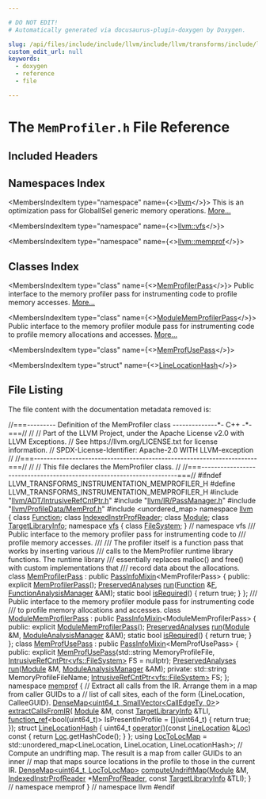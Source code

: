 ```yaml
---

# DO NOT EDIT!
# Automatically generated via docusaurus-plugin-doxygen by Doxygen.

slug: /api/files/include/include/llvm/include/llvm/transforms/include/llvm/transforms/instrumentation/memprofiler-h
custom_edit_url: null
keywords:
  - doxygen
  - reference
  - file

---
```





# The `MemProfiler.h` File Reference

<DoxygenPage pluginConfig={pluginConfig}>



## Included Headers

<IncludesList>
<IncludesListItem
  filePath="llvm/ADT/IntrusiveRefCntPtr.h"
  permalink="/docs/api/files/include/include/llvm/include/llvm/adt/intrusiverefcntptr-h"
  isLocal="true" />
<IncludesListItem
  filePath="llvm/IR/PassManager.h"
  permalink="/docs/api/files/include/include/llvm/include/llvm/ir/passmanager-h"
  isLocal="true" />
<IncludesListItem
  filePath="llvm/ProfileData/MemProf.h"
  permalink="/docs/api/files/include/include/llvm/include/llvm/profiledata/memprof-h"
  isLocal="true" />
<IncludesListItem
  filePath="unordered_map"
  permalink=""
  isLocal="false" />
</IncludesList>

## Namespaces Index

<MembersIndex>

<MembersIndexItem
  type="namespace"
  name={<><a href="/docs/api/namespaces/llvm">llvm</a></>}>
This is an optimization pass for GlobalISel generic memory operations. <a href="/docs/api/namespaces/llvm/#details">More...</a>
</MembersIndexItem>

<MembersIndexItem
  type="namespace"
  name={<><a href="/docs/api/namespaces/llvm/vfs">llvm::vfs</a></>}>
</MembersIndexItem>

<MembersIndexItem
  type="namespace"
  name={<><a href="/docs/api/namespaces/llvm/memprof">llvm::memprof</a></>}>
</MembersIndexItem>

</MembersIndex>

## Classes Index

<MembersIndex>

<MembersIndexItem
  type="class"
  name={<><a href="/docs/api/classes/llvm/memprofilerpass">MemProfilerPass</a></>}>
Public interface to the memory profiler pass for instrumenting code to profile memory accesses. <a href="/docs/api/classes/llvm/memprofilerpass/#details">More...</a>
</MembersIndexItem>

<MembersIndexItem
  type="class"
  name={<><a href="/docs/api/classes/llvm/modulememprofilerpass">ModuleMemProfilerPass</a></>}>
Public interface to the memory profiler module pass for instrumenting code to profile memory allocations and accesses. <a href="/docs/api/classes/llvm/modulememprofilerpass/#details">More...</a>
</MembersIndexItem>

<MembersIndexItem
  type="class"
  name={<><a href="/docs/api/classes/llvm/memprofusepass">MemProfUsePass</a></>}>
</MembersIndexItem>

<MembersIndexItem
  type="struct"
  name={<><a href="/docs/api/structs/llvm/memprof/linelocationhash">LineLocationHash</a></>}>
</MembersIndexItem>

</MembersIndex>


## File Listing

The file content with the documentation metadata removed is:

<ProgramListing>

<Link id="l00001" /><CodeLine lineNumber="1"><span class="doxyHighlightComment">//===--------- Definition of the MemProfiler class --------------&#42;- C++ -&#42;-===//</span></CodeLine>
<Link id="l00002" /><CodeLine lineNumber="2"><span class="doxyHighlightComment">//</span></CodeLine>
<Link id="l00003" /><CodeLine lineNumber="3"><span class="doxyHighlightComment">// Part of the LLVM Project, under the Apache License v2.0 with LLVM Exceptions.</span></CodeLine>
<Link id="l00004" /><CodeLine lineNumber="4"><span class="doxyHighlightComment">// See https://llvm.org/LICENSE.txt for license information.</span></CodeLine>
<Link id="l00005" /><CodeLine lineNumber="5"><span class="doxyHighlightComment">// SPDX-License-Identifier: Apache-2.0 WITH LLVM-exception</span></CodeLine>
<Link id="l00006" /><CodeLine lineNumber="6"><span class="doxyHighlightComment">//</span></CodeLine>
<Link id="l00007" /><CodeLine lineNumber="7"><span class="doxyHighlightComment">//===----------------------------------------------------------------------===//</span></CodeLine>
<Link id="l00008" /><CodeLine lineNumber="8"><span class="doxyHighlightComment">//</span></CodeLine>
<Link id="l00009" /><CodeLine lineNumber="9"><span class="doxyHighlightComment">// This file declares the MemProfiler class.</span></CodeLine>
<Link id="l00010" /><CodeLine lineNumber="10"><span class="doxyHighlightComment">//</span></CodeLine>
<Link id="l00011" /><CodeLine lineNumber="11"><span class="doxyHighlightComment">//===----------------------------------------------------------------------===//</span></CodeLine>
<Link id="l00012" /><CodeLine lineNumber="12"><span class="doxyHighlightPreprocessor">#ifndef LLVM&#95;TRANSFORMS&#95;INSTRUMENTATION&#95;MEMPROFILER&#95;H</span></CodeLine>
<Link id="l00013" /><CodeLine lineNumber="13"><span class="doxyHighlightPreprocessor">#define LLVM&#95;TRANSFORMS&#95;INSTRUMENTATION&#95;MEMPROFILER&#95;H</span></CodeLine>
<Link id="l00014" /><CodeLine lineNumber="14"></CodeLine>
<Link id="l00015" /><CodeLine lineNumber="15"><span class="doxyHighlightPreprocessor">#include &quot;<a href="/docs/api/files/include/include/llvm/include/llvm/adt/intrusiverefcntptr-h">llvm/ADT/IntrusiveRefCntPtr.h</a>&quot;</span></CodeLine>
<Link id="l00016" /><CodeLine lineNumber="16"><span class="doxyHighlightPreprocessor">#include &quot;<a href="/docs/api/files/include/include/llvm/include/llvm/ir/passmanager-h">llvm/IR/PassManager.h</a>&quot;</span></CodeLine>
<Link id="l00017" /><CodeLine lineNumber="17"><span class="doxyHighlightPreprocessor">#include &quot;<a href="/docs/api/files/include/include/llvm/include/llvm/profiledata/memprof-h">llvm/ProfileData/MemProf.h</a>&quot;</span></CodeLine>
<Link id="l00018" /><CodeLine lineNumber="18"></CodeLine>
<Link id="l00019" /><CodeLine lineNumber="19"><span class="doxyHighlightPreprocessor">#include &lt;unordered&#95;map&gt;</span></CodeLine>
<Link id="l00020" /><CodeLine lineNumber="20"></CodeLine>
<Link id="l00021" /><CodeLine lineNumber="21"><span class="doxyHighlightKeyword">namespace </span><span class="doxyHighlight"><a href="/docs/api/namespaces/llvm">llvm</a> &#123;</span></CodeLine>
<Link id="l00022" /><CodeLine lineNumber="22"><span class="doxyHighlightKeyword">class </span><span class="doxyHighlight"><a href="/docs/api/classes/llvm/function">Function</a>;</span></CodeLine>
<Link id="l00023" /><CodeLine lineNumber="23"><span class="doxyHighlightKeyword">class </span><span class="doxyHighlight"><a href="/docs/api/classes/llvm/indexedinstrprofreader">IndexedInstrProfReader</a>;</span></CodeLine>
<Link id="l00024" /><CodeLine lineNumber="24"><span class="doxyHighlightKeyword">class </span><span class="doxyHighlight"><a href="/docs/api/classes/llvm/module">Module</a>;</span></CodeLine>
<Link id="l00025" /><CodeLine lineNumber="25"><span class="doxyHighlightKeyword">class </span><span class="doxyHighlight"><a href="/docs/api/classes/llvm/targetlibraryinfo">TargetLibraryInfo</a>;</span></CodeLine>
<Link id="l00026" /><CodeLine lineNumber="26"></CodeLine>
<Link id="l00027" /><CodeLine lineNumber="27"><span class="doxyHighlightKeyword">namespace </span><span class="doxyHighlight"><a href="/docs/api/namespaces/llvm/vfs">vfs</a> &#123;</span></CodeLine>
<Link id="l00028" /><CodeLine lineNumber="28"><span class="doxyHighlightKeyword">class </span><span class="doxyHighlight"><a href="/docs/api/classes/llvm/vfs/filesystem">FileSystem</a>;</span></CodeLine>
<Link id="l00029" /><CodeLine lineNumber="29"><span class="doxyHighlight">&#125; </span><span class="doxyHighlightComment">// namespace vfs</span></CodeLine>
<Link id="l00030" /><CodeLine lineNumber="30"></CodeLine>
<Link id="l00031" /><CodeLine lineNumber="31"><span class="doxyHighlightComment">/// Public interface to the memory profiler pass for instrumenting code to</span></CodeLine>
<Link id="l00032" /><CodeLine lineNumber="32"><span class="doxyHighlightComment">/// profile memory accesses.</span></CodeLine>
<Link id="l00033" /><CodeLine lineNumber="33"><span class="doxyHighlightComment">///</span></CodeLine>
<Link id="l00034" /><CodeLine lineNumber="34"><span class="doxyHighlightComment">/// The profiler itself is a function pass that works by inserting various</span></CodeLine>
<Link id="l00035" /><CodeLine lineNumber="35"><span class="doxyHighlightComment">/// calls to the MemProfiler runtime library functions. The runtime library</span></CodeLine>
<Link id="l00036" /><CodeLine lineNumber="36"><span class="doxyHighlightComment">/// essentially replaces malloc() and free() with custom implementations that</span></CodeLine>
<Link id="l00037" /><CodeLine lineNumber="37"><span class="doxyHighlightComment">/// record data about the allocations.</span></CodeLine>
<Link id="l00038" /><CodeLine lineNumber="38" lineLink="/docs/api/classes/llvm/memprofilerpass"><span class="doxyHighlightKeyword">class </span><span class="doxyHighlight"><a href="/docs/api/classes/llvm/memprofilerpass/#a93e296a07858458f6bd1a64c3bee364e">MemProfilerPass</a> : </span><span class="doxyHighlightKeyword">public</span><span class="doxyHighlight"> <a href="/docs/api/structs/llvm/passinfomixin">PassInfoMixin</a>&lt;MemProfilerPass&gt; &#123;</span></CodeLine>
<Link id="l00039" /><CodeLine lineNumber="39"><span class="doxyHighlightKeyword">public</span><span class="doxyHighlight">:</span></CodeLine>
<Link id="l00040" /><CodeLine lineNumber="40" lineLink="/docs/api/classes/llvm/memprofilerpass/#a93e296a07858458f6bd1a64c3bee364e"><span class="doxyHighlight">  </span><span class="doxyHighlightKeyword">explicit</span><span class="doxyHighlight"> <a href="/docs/api/classes/llvm/memprofilerpass/#a93e296a07858458f6bd1a64c3bee364e">MemProfilerPass</a>();</span></CodeLine>
<Link id="l00041" /><CodeLine lineNumber="41"><span class="doxyHighlight">  <a href="/docs/api/classes/llvm/preservedanalyses">PreservedAnalyses</a> <a href="/docs/api/classes/llvm/memprofilerpass/#a9da61a3f33d95e94a03f2b2431100492">run</a>(<a href="/docs/api/classes/llvm/function">Function</a> &amp;<a href="/docs/api/files/lib/lib/support/md5-cpp/#a96d73bbd7af15cb1fc38c3f4a3bd82e9">F</a>, <a href="/docs/api/namespaces/llvm/#adce09a5a0de0e3177eb00e932734af2f">FunctionAnalysisManager</a> &amp;AM);</span></CodeLine>
<Link id="l00042" /><CodeLine lineNumber="42" lineLink="/docs/api/classes/llvm/memprofilerpass/#aea73b46b95af371d4f718f6969203e88"><span class="doxyHighlight">  </span><span class="doxyHighlightKeyword">static</span><span class="doxyHighlight"> </span><span class="doxyHighlightKeywordType">bool</span><span class="doxyHighlight"> <a href="/docs/api/classes/llvm/memprofilerpass/#aea73b46b95af371d4f718f6969203e88">isRequired</a>() &#123; </span><span class="doxyHighlightKeywordFlow">return</span><span class="doxyHighlight"> </span><span class="doxyHighlightKeyword">true</span><span class="doxyHighlight">; &#125;</span></CodeLine>
<Link id="l00043" /><CodeLine lineNumber="43"><span class="doxyHighlight">&#125;;</span></CodeLine>
<Link id="l00044" /><CodeLine lineNumber="44"></CodeLine>
<Link id="l00045" /><CodeLine lineNumber="45"><span class="doxyHighlightComment">/// Public interface to the memory profiler module pass for instrumenting code</span></CodeLine>
<Link id="l00046" /><CodeLine lineNumber="46"><span class="doxyHighlightComment">/// to profile memory allocations and accesses.</span></CodeLine>
<Link id="l00047" /><CodeLine lineNumber="47" lineLink="/docs/api/classes/llvm/modulememprofilerpass"><span class="doxyHighlightKeyword">class </span><span class="doxyHighlight"><a href="/docs/api/classes/llvm/modulememprofilerpass/#a7aa3dc81bbdc76cddc65faedf137c16c">ModuleMemProfilerPass</a> : </span><span class="doxyHighlightKeyword">public</span><span class="doxyHighlight"> <a href="/docs/api/structs/llvm/passinfomixin">PassInfoMixin</a>&lt;ModuleMemProfilerPass&gt; &#123;</span></CodeLine>
<Link id="l00048" /><CodeLine lineNumber="48"><span class="doxyHighlightKeyword">public</span><span class="doxyHighlight">:</span></CodeLine>
<Link id="l00049" /><CodeLine lineNumber="49" lineLink="/docs/api/classes/llvm/modulememprofilerpass/#a7aa3dc81bbdc76cddc65faedf137c16c"><span class="doxyHighlight">  </span><span class="doxyHighlightKeyword">explicit</span><span class="doxyHighlight"> <a href="/docs/api/classes/llvm/modulememprofilerpass/#a7aa3dc81bbdc76cddc65faedf137c16c">ModuleMemProfilerPass</a>();</span></CodeLine>
<Link id="l00050" /><CodeLine lineNumber="50"><span class="doxyHighlight">  <a href="/docs/api/classes/llvm/preservedanalyses">PreservedAnalyses</a> <a href="/docs/api/classes/llvm/modulememprofilerpass/#a1f56cd341951380da3dc0a019a5b4a3e">run</a>(<a href="/docs/api/classes/llvm/module">Module</a> &amp;M, <a href="/docs/api/namespaces/llvm/#af9c9208365fd9ce11392b4d79485e259">ModuleAnalysisManager</a> &amp;AM);</span></CodeLine>
<Link id="l00051" /><CodeLine lineNumber="51" lineLink="/docs/api/classes/llvm/modulememprofilerpass/#ae7e24ecfba3f96de14c09d10b6c484a6"><span class="doxyHighlight">  </span><span class="doxyHighlightKeyword">static</span><span class="doxyHighlight"> </span><span class="doxyHighlightKeywordType">bool</span><span class="doxyHighlight"> <a href="/docs/api/classes/llvm/modulememprofilerpass/#ae7e24ecfba3f96de14c09d10b6c484a6">isRequired</a>() &#123; </span><span class="doxyHighlightKeywordFlow">return</span><span class="doxyHighlight"> </span><span class="doxyHighlightKeyword">true</span><span class="doxyHighlight">; &#125;</span></CodeLine>
<Link id="l00052" /><CodeLine lineNumber="52"><span class="doxyHighlight">&#125;;</span></CodeLine>
<Link id="l00053" /><CodeLine lineNumber="53"></CodeLine>
<Link id="l00054" /><CodeLine lineNumber="54" lineLink="/docs/api/classes/llvm/memprofusepass"><span class="doxyHighlightKeyword">class </span><span class="doxyHighlight"><a href="/docs/api/classes/llvm/memprofusepass/#a8cccd785edfbd932a0e26b62ac7d9592">MemProfUsePass</a> : </span><span class="doxyHighlightKeyword">public</span><span class="doxyHighlight"> <a href="/docs/api/structs/llvm/passinfomixin">PassInfoMixin</a>&lt;MemProfUsePass&gt; &#123;</span></CodeLine>
<Link id="l00055" /><CodeLine lineNumber="55"><span class="doxyHighlightKeyword">public</span><span class="doxyHighlight">:</span></CodeLine>
<Link id="l00056" /><CodeLine lineNumber="56"><span class="doxyHighlight">  </span><span class="doxyHighlightKeyword">explicit</span><span class="doxyHighlight"> <a href="/docs/api/classes/llvm/memprofusepass/#a8cccd785edfbd932a0e26b62ac7d9592">MemProfUsePass</a>(std::string MemoryProfileFile,</span></CodeLine>
<Link id="l00057" /><CodeLine lineNumber="57"><span class="doxyHighlight">                          <a href="/docs/api/classes/llvm/intrusiverefcntptr">IntrusiveRefCntPtr&lt;vfs::FileSystem&gt;</a> FS = </span><span class="doxyHighlightKeyword">nullptr</span><span class="doxyHighlight">);</span></CodeLine>
<Link id="l00058" /><CodeLine lineNumber="58"><span class="doxyHighlight">  <a href="/docs/api/classes/llvm/preservedanalyses">PreservedAnalyses</a> <a href="/docs/api/classes/llvm/memprofusepass/#a301e9c18f7576c32229ca4c2a06fb8e4">run</a>(<a href="/docs/api/classes/llvm/module">Module</a> &amp;M, <a href="/docs/api/namespaces/llvm/#af9c9208365fd9ce11392b4d79485e259">ModuleAnalysisManager</a> &amp;AM);</span></CodeLine>
<Link id="l00059" /><CodeLine lineNumber="59"></CodeLine>
<Link id="l00060" /><CodeLine lineNumber="60"><span class="doxyHighlightKeyword">private</span><span class="doxyHighlight">:</span></CodeLine>
<Link id="l00061" /><CodeLine lineNumber="61"><span class="doxyHighlight">  std::string MemoryProfileFileName;</span></CodeLine>
<Link id="l00062" /><CodeLine lineNumber="62"><span class="doxyHighlight">  <a href="/docs/api/classes/llvm/intrusiverefcntptr">IntrusiveRefCntPtr&lt;vfs::FileSystem&gt;</a> FS;</span></CodeLine>
<Link id="l00063" /><CodeLine lineNumber="63"><span class="doxyHighlight">&#125;;</span></CodeLine>
<Link id="l00064" /><CodeLine lineNumber="64"></CodeLine>
<Link id="l00065" /><CodeLine lineNumber="65"><span class="doxyHighlightKeyword">namespace </span><span class="doxyHighlight"><a href="/docs/api/namespaces/llvm/memprof">memprof</a> &#123;</span></CodeLine>
<Link id="l00066" /><CodeLine lineNumber="66"></CodeLine>
<Link id="l00067" /><CodeLine lineNumber="67"><span class="doxyHighlightComment">// Extract all calls from the IR.  Arrange them in a map from caller GUIDs to a</span></CodeLine>
<Link id="l00068" /><CodeLine lineNumber="68"><span class="doxyHighlightComment">// list of call sites, each of the form &#123;LineLocation, CalleeGUID&#125;.</span></CodeLine>
<Link id="l00069" /><CodeLine lineNumber="69"><span class="doxyHighlight"><a href="/docs/api/classes/llvm/densemap">DenseMap&lt;uint64&#95;t, SmallVector&lt;CallEdgeTy, 0&gt;</a>&gt; <a href="/docs/api/namespaces/llvm/memprof/#a632491c0fb6b223c9661724d5f14fd31">extractCallsFromIR</a>(</span></CodeLine>
<Link id="l00070" /><CodeLine lineNumber="70"><span class="doxyHighlight">    <a href="/docs/api/classes/llvm/module">Module</a> &amp;M, </span><span class="doxyHighlightKeyword">const</span><span class="doxyHighlight"> <a href="/docs/api/classes/llvm/targetlibraryinfo">TargetLibraryInfo</a> &amp;TLI,</span></CodeLine>
<Link id="l00071" /><CodeLine lineNumber="71"><span class="doxyHighlight">    <a href="/docs/api/classes/llvm/function-ref">function&#95;ref</a>&lt;</span><span class="doxyHighlightKeywordType">bool</span><span class="doxyHighlight">(uint64&#95;t)&gt; IsPresentInProfile = &#91;&#93;(uint64&#95;t) &#123;</span></CodeLine>
<Link id="l00072" /><CodeLine lineNumber="72"><span class="doxyHighlight">      </span><span class="doxyHighlightKeywordFlow">return</span><span class="doxyHighlight"> </span><span class="doxyHighlightKeyword">true</span><span class="doxyHighlight">;</span></CodeLine>
<Link id="l00073" /><CodeLine lineNumber="73"><span class="doxyHighlight">    &#125;);</span></CodeLine>
<Link id="l00074" /><CodeLine lineNumber="74"></CodeLine>
<Link id="l00075" /><CodeLine lineNumber="75" lineLink="/docs/api/structs/llvm/memprof/linelocationhash"><span class="doxyHighlightKeyword">struct </span><span class="doxyHighlight"><a href="/docs/api/structs/llvm/memprof/linelocationhash">LineLocationHash</a> &#123;</span></CodeLine>
<Link id="l00076" /><CodeLine lineNumber="76" lineLink="/docs/api/structs/llvm/memprof/linelocationhash/#abe3a493db4e41ed45519d318d8176705"><span class="doxyHighlight">  uint64&#95;t <a href="/docs/api/structs/llvm/memprof/linelocationhash/#abe3a493db4e41ed45519d318d8176705">operator()</a>(</span><span class="doxyHighlightKeyword">const</span><span class="doxyHighlight"> <a href="/docs/api/structs/llvm/memprof/linelocation">LineLocation</a> &amp;<a href="/docs/api/namespaces/llvm/loc">Loc</a>)</span><span class="doxyHighlightKeyword"> const </span><span class="doxyHighlight">&#123;</span></CodeLine>
<Link id="l00077" /><CodeLine lineNumber="77"><span class="doxyHighlight">    </span><span class="doxyHighlightKeywordFlow">return</span><span class="doxyHighlight"> <a href="/docs/api/namespaces/llvm/loc">Loc</a>.getHashCode();</span></CodeLine>
<Link id="l00078" /><CodeLine lineNumber="78"><span class="doxyHighlight">  &#125;</span></CodeLine>
<Link id="l00079" /><CodeLine lineNumber="79"><span class="doxyHighlight">&#125;;</span></CodeLine>
<Link id="l00080" /><CodeLine lineNumber="80"></CodeLine>
<Link id="l00081" /><CodeLine lineNumber="81" lineLink="/docs/api/namespaces/llvm/memprof/#a2b6903a402eb13690f10e5d7fc36f252"><span class="doxyHighlightKeyword">using </span><span class="doxyHighlight"><a href="/docs/api/namespaces/llvm/memprof/#a2b6903a402eb13690f10e5d7fc36f252">LocToLocMap</a> =</span></CodeLine>
<Link id="l00082" /><CodeLine lineNumber="82"><span class="doxyHighlight">    std::unordered&#95;map&lt;LineLocation, LineLocation, LineLocationHash&gt;;</span></CodeLine>
<Link id="l00083" /><CodeLine lineNumber="83"></CodeLine>
<Link id="l00084" /><CodeLine lineNumber="84"><span class="doxyHighlightComment">// Compute an undrifting map.  The result is a map from caller GUIDs to an inner</span></CodeLine>
<Link id="l00085" /><CodeLine lineNumber="85"><span class="doxyHighlightComment">// map that maps source locations in the profile to those in the current IR.</span></CodeLine>
<Link id="l00086" /><CodeLine lineNumber="86"><span class="doxyHighlight"><a href="/docs/api/classes/llvm/densemap">DenseMap&lt;uint64&#95;t, LocToLocMap&gt;</a></span></CodeLine>
<Link id="l00087" /><CodeLine lineNumber="87"><span class="doxyHighlight"><a href="/docs/api/namespaces/llvm/memprof/#a00f5f67697c1a52fbc4d64b216d0b76d">computeUndriftMap</a>(<a href="/docs/api/classes/llvm/module">Module</a> &amp;M, <a href="/docs/api/classes/llvm/indexedinstrprofreader">IndexedInstrProfReader</a> &#42;<a href="/docs/api/classes/llvm/memprof/memprofreader">MemProfReader</a>,</span></CodeLine>
<Link id="l00088" /><CodeLine lineNumber="88"><span class="doxyHighlight">                  </span><span class="doxyHighlightKeyword">const</span><span class="doxyHighlight"> <a href="/docs/api/classes/llvm/targetlibraryinfo">TargetLibraryInfo</a> &amp;TLI);</span></CodeLine>
<Link id="l00089" /><CodeLine lineNumber="89"></CodeLine>
<Link id="l00090" /><CodeLine lineNumber="90"><span class="doxyHighlight">&#125; </span><span class="doxyHighlightComment">// namespace memprof</span></CodeLine>
<Link id="l00091" /><CodeLine lineNumber="91"><span class="doxyHighlight">&#125; </span><span class="doxyHighlightComment">// namespace llvm</span></CodeLine>
<Link id="l00092" /><CodeLine lineNumber="92"></CodeLine>
<Link id="l00093" /><CodeLine lineNumber="93"><span class="doxyHighlightPreprocessor">#endif</span></CodeLine>

</ProgramListing>


</DoxygenPage>
